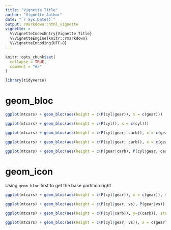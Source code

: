 ```yaml
---
title: "Vignette Title"
author: "Vignette Author"
date: "`r Sys.Date()`"
output: rmarkdown::html_vignette
vignette: >
  %\VignetteIndexEntry{Vignette Title}
  %\VignetteEngine{knitr::rmarkdown}
  %\VignetteEncoding{UTF-8}
---
```


```r
knitr::opts_chunk$set(
  collapse = TRUE,
  comment = "#>"
)

library(tidyverse)
```

# geom_bloc

```r
ggplot(mtcars) + geom_bloc(aes(height = c(P(cyl|gear)), x = c(gear)))
```

```r
ggplot(mtcars) + geom_bloc(aes(height = c(P(cyl)), x = c(cyl)))
```

```r
ggplot(mtcars) + geom_bloc(aes(height = c(P(cyl|gear, carb)), x = c(gear, carb)))
```

```r
ggplot(mtcars) + geom_bloc(aes(height = c(P(cyl|gear, carb)), x = c(gear), y=c(carb)))
```

```r
ggplot(mtcars) + geom_bloc(aes(height = c(P(gear|carb), P(cyl|gear, carb)), x = c(gear, carb)))
```


# geom_icon

Using `geom_bloc` first to get the base partition right

```r
ggplot(mtcars) + geom_bloc(aes(height = c(P(cyl|gear)), x = c(gear)), stat = "icon")
```

```r
ggplot(mtcars) + geom_bloc(aes(height = c(P(cyl|gear, vs), P(gear|vs)), x = c(gear, vs)), stat = "icon")
```

```r
ggplot(mtcars) + geom_bloc(aes(height = c(P(cyl|carb)), y=c(carb)), stat = "icon")
```


```r
ggplot(mtcars) + geom_bloc(aes(height = c(P(cyl|gear, vs)), x = c(gear), y=c(vs)), stat = "icon")
```
